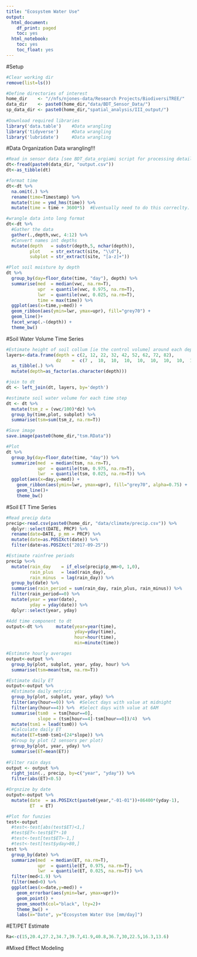 ```yaml
---
title: "Ecosystem Water Use"
output:
  html_document:
    df_print: paged
    toc: yes
  html_notebook:
    toc: yes
    toc_float: yes
---
```

#Setup
```r
#Clear working dir
remove(list=ls())

#Define directories of interest
home_dir    <- "//nfs/njones-data/Research Projects/BiodiversiTREE/"
data_dir    <- paste0(home_dir,"data/BDT_Sensor_Data/")
sp_data_dir <- paste0(home_dir,"spatial_analysis/III_output/")
 
#Download required libraries
library('data.table')    #Data wrangling
library('tidyverse')     #Data wrangling
library('lubridate')     #Data wrangling

```

#Data Organization
Data wrangling!!!  
```r
#Read in sensor data [see BDT_data_orgiami script for processing details]
dt<-fread(paste0(data_dir, "output.csv"))
dt<-as_tibble(dt)

#format time
dt<-dt %>%
  na.omit(.) %>%
  rename(time=Timestamp) %>%
  mutate(time = ymd_hms(time)) %>%
  mutate(time = time + 3600*5)  #Eventually need to do this correclty. 

#wrangle data into long format
dt<-dt %>%
  #Gather the data
  gather(.,depth,vwc, 4:12) %>%
  #Convert names int depths
  mutate(depth   = substr(depth,5, nchar(depth)),
         plot    = str_extract(site, "\\d"), 
         subplot = str_extract(site, "[a-z]+"))

#Plot soil moisture by depth
dt %>%
  group_by(day=floor_date(time, "day"), depth) %>%
  summarise(med  = median(vwc, na.rm=T),
            upr  = quantile(vwc, 0.975, na.rm=T),
            lwr  = quantile(vwc, 0.025, na.rm=T),
            time = max(time)) %>%
  ggplot(aes(x=time,y=med)) +
  geom_ribbon(aes(ymin=lwr, ymax=upr), fill="grey70") +
  geom_line()+
  facet_wrap(.~(depth)) +
  theme_bw()

```

#Soil Water Volume Time Series
```r
#Estimate height of soil collum [ie the control volume] around each depth
layers<-data.frame(depth = c(2, 12, 22, 32, 42, 52, 62, 72, 82), 
                   dz    =  c(7 ,  10,  10,  10,  10,  10,  10,  10,  10)) %>% 
  as_tibble(.) %>% 
  mutate(depth=as_factor(as.character(depth)))

#join to dt
dt <- left_join(dt, layers, by='depth')

#estimate soil water volume for each time step
dt <- dt %>%
  mutate(tsm_z = (vwc/100)*dz) %>%
  group_by(time,plot, subplot) %>%
  summarise(tsm=sum(tsm_z, na.rm=T)) 

#Save image
save.image(paste0(home_dir,"tsm.RData"))

#Plot
dt %>%
  group_by(day=floor_date(time, "day")) %>%
  summarize(med  = median(tsm, na.rm=T),
            upr  = quantile(tsm, 0.975, na.rm=T),
            lwr  = quantile(tsm, 0.025, na.rm=T)) %>%
  ggplot(aes(x=day,y=med)) +
    geom_ribbon(aes(ymin=lwr, ymax=upr), fill="grey70", alpha=0.75) +
    geom_line()+
    theme_bw()
```

#Soil ET Time Series
```r
#Read precip data
precip<-read.csv(paste0(home_dir, "data/climate/precip.csv")) %>% 
  dplyr::select(DATE, PRCP) %>% 
  rename(date=DATE, p_mm = PRCP) %>%
  mutate(date=as.POSIXct(date)) %>%
  filter(date>as.POSIXct("2017-09-25"))

#Estimate rainfree periods
precip %<>%
  mutate(rain_day    = if_else(precip$p_mm>0, 1,0), 
         rain_plus   = lead(rain_day), 
         rain_minus  = lag(rain_day)) %>%
  group_by(date) %>%
  summarise(rain_period = sum(rain_day, rain_plus, rain_minus)) %>%
  filter(rain_period==0) %>% 
  mutate(year = year(date), 
         yday = yday(date)) %>%
  dplyr::select(year, yday)

#Add time component to dt
output<-dt %>%     mutate(year=year(time),
                          yday=yday(time),
                          hour=hour(time),
                          min=minute(time))

#Estimate hourly averages
output<-output %>% 
  group_by(plot, subplot, year, yday, hour) %>%
  summarise(tsm=mean(tsm, na.rm=T))

#Estimate daily ET
output<-output %>% 
  #Estimate daily metrics
  group_by(plot, subplot, year, yday) %>%
  filter(any(hour==0)) %>%  #Select days with value at midnight
  filter(any(hour==4)) %>%  #Select days with value at 6AM
  summarise(tsm0  = tsm[hour==0],
            slope = (tsm[hour==4]-tsm[hour==0])/4)  %>%
  mutate(tsm1 = lead(tsm0)) %>%
  #Calculate daily ET
  mutate(ET=tsm0-tsm1+(24*slope)) %>%
  #Group by plot (2 sensors per plot)
  group_by(plot, year, yday) %>%
  summarise(ET=mean(ET))
  
#Filter rain days
output <- output %>%
  right_join(., precip, by=c("year", "yday")) %>%
  filter(abs(ET)<0.5)

#Orgnzize by date
output<-output %>%
  mutate(date  = as.POSIXct(paste0(year,"-01-01"))+86400*(yday-1),
         ET  = ET) 

#Plot for funzies
test<-output
  #test<-test[abs(test$ET)<1,]
  #test$ET<-test$ET*-10
  #test<-test[test$ET>-1,]
  #test<-test[test$yday>80,]
test %>%
  group_by(date) %>%
  summarize(med  = median(ET, na.rm=T),
            upr  = quantile(ET, 0.975, na.rm=T),
            lwr  = quantile(ET, 0.025, na.rm=T)) %>%
  filter(med<1.9) %>%
  filter(med>0) %>%
  ggplot(aes(x=date,y=med)) +
    geom_errorbar(aes(ymin=lwr, ymax=upr))+
    geom_point() +
    geom_smooth(col="black", lty=2)+
    theme_bw() + 
    labs(x="Date", y="Ecosystem Water Use [mm/day]")

```


#ET/PET Estimate
```r


Ra<-c(15,20.4,27.2,34.7,39.7,41.9,40.8,36.7,30,22.5,16.3,13.6)
```


#Mixed Effect Modeling
```r

```